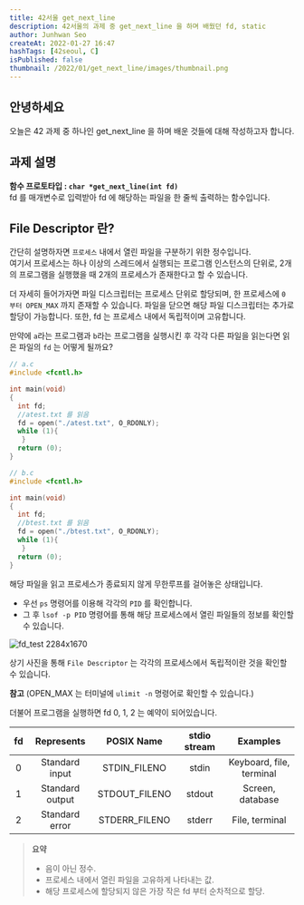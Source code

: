 ```yaml
---
title: 42서울 get_next_line
description: 42서울의 과제 중 get_next_line 을 하며 배웠던 fd, static
author: Junhwan Seo
createAt: 2022-01-27 16:47
hashTags: [42seoul, C]
isPublished: false
thumbnail: /2022/01/get_next_line/images/thumbnail.png
---
```


## 안녕하세요  

오늘은 42 과제 중 하나인 get_next_line 을 하며 배운 것들에 대해 작성하고자 합니다.

## 과제 설명

**함수 프로토타입 : `char *get_next_line(int fd)`**  
fd 를 매개변수로 입력받아 fd 에 해당하는 파일을 한 줄씩 출력하는 함수입니다.  

## File Descriptor 란?

간단히 설명하자면 `프로세스` 내에서 열린 파일을 구분하기 위한 정수입니다.  
여기서 프로세스는 하나 이상의 스레드에서 실행되는 프로그램 인스턴스의 단위로, 2개의 프로그램을 실행했을 때 2개의 프로세스가 존재한다고 할 수 있습니다.

더 자세히 들어가자면 파일 디스크립터는 프로세스 단위로 할당되며, 한 프로세스에 `0 부터 OPEN_MAX` 까지 존재할 수 있습니다.
파일을 닫으면 해당 파일 디스크립터는 추가로 할당이 가능합니다.
또한, fd 는 프로세스 내에서 독립적이며 고유합니다.

만약에 `a`라는 프로그램과 `b`라는 프로그램을 실행시킨 후 각각 다른 파일을 읽는다면 읽은 파일의 `fd` 는 어떻게 될까요?

``` c
// a.c
#include <fcntl.h>

int main(void)
{
  int fd;
  //atest.txt 를 읽음
  fd = open("./atest.txt", O_RDONLY);
  while (1){
   }
  return (0);
}
```

``` c
// b.c
#include <fcntl.h>

int main(void)
{
  int fd;
  //btest.txt 를 읽음
  fd = open("./btest.txt", O_RDONLY);
  while (1){
   }
  return (0);
}
```

해당 파일을 읽고 프로세스가 종료되지 않게 무한루프를 걸어놓은 상태입니다.

- 우선 `ps` 명령어를 이용해 각각의 `PID` 를 확인합니다.
- 그 후 `lsof -p PID` 명령어를 통해 해당 프로세스에서 열린 파일들의 정보를 확인할 수 있습니다.

![fd_test 2284x1670](/file-descriptor-test.png)

상기 사진을 통해 `File Descriptor` 는 각각의 프로세스에서 독립적이란 것을 확인할 수 있습니다.

**참고** (OPEN_MAX 는 터미널에 `ulimit -n` 명령어로 확인할 수 있습니다.)

더불어 프로그램을 실행하면 fd 0, 1, 2 는 예약이 되어있습니다.

| fd |    Represents   |   POSIX Name  | stdio stream |         Examples         |
|:--:|:---------------:|:-------------:|:------------:|:------------------------:|
|  0 |  Standard input |  STDIN_FILENO |    stdin     | Keyboard, file, terminal |
|  1 | Standard output | STDOUT_FILENO |    stdout    |     Screen, database     |
|  2 |  Standard error | STDERR_FILENO |    stderr    |      File, terminal      |
> **요약**
>
> - 음이 아닌 정수.
> - 프로세스 내에서 열린 파일을 고유하게 나타내는 값.
> - 해당 프로세스에 할당되지 않은 가장 작은 fd 부터 순차적으로 할당.
